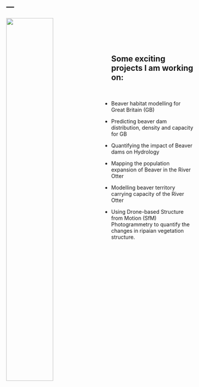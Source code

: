 ---
---

<link rel="stylesheet" href="styles.css" type="text/css">

<img src="images/BeaverNetwork_GB_V2-0.jpg" style="width:50%;  margin-right: 30px" align="left">

\
\
\
\

## Some exciting projects I am working on:

\

* Beaver habitat modelling for Great Britain (GB)

* Predicting beaver dam distribution, density and capacity for GB

* Quantifying the impact of Beaver dams on Hydrology

* Mapping the population expansion of Beaver in the River Otter

* Modelling beaver territory carrying capacity of the River Otter

* Using Drone-based Structure from Motion (SfM) Photogrammetry to quantify the 
changes in ripaian vegetation structure.

